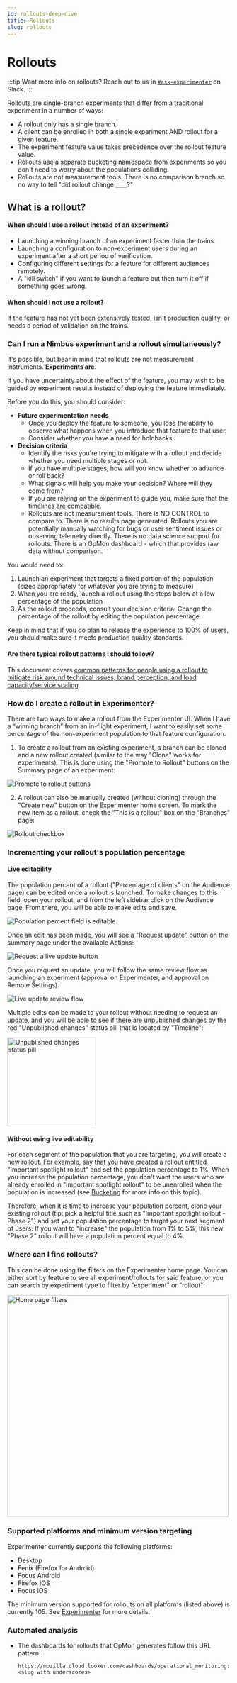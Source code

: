 ```yaml
---
id: rollouts-deep-dive
title: Rollouts
slug: rollouts
---
```


# Rollouts

:::tip
Want more info on rollouts?
Reach out to us in [`#ask-experimenter`](https://mozilla.slack.com/archives/CF94YGE03) on Slack. 
:::

Rollouts are single-branch experiments that differ from a traditional experiment in a number of ways: 
- A rollout only has a single branch.
- A client can be enrolled in both a single experiment AND rollout for a given feature.
- The experiment feature value takes precedence over the rollout feature value.
- Rollouts use a separate bucketing namespace from experiments so you don't need to worry about the populations colliding.
- Rollouts are not measurement tools.  There is no comparison branch so no way to tell "did rollout change  ____?"

## What is a rollout?

#### When should I use a rollout instead of an experiment?

- Launching a winning branch of an experiment faster than the trains.
- Launching a configuration to non-experiment users during an experiment after a short period of verification.
- Configuring different settings for a feature for different audiences remotely.
- A "kill switch" if you want to launch a feature but then turn it off if something goes wrong.

#### When should I not use a rollout?

If the feature has not yet been extensively tested, isn't production quality, or needs a period of validation on the trains.

### Can I run a Nimbus experiment and a rollout simultaneously?

It's possible, but bear in mind that rollouts are not measurement instruments. **Experiments are**.

If you have uncertainty about the effect of the feature,
you may wish to be guided by experiment results instead of deploying the feature immediately.

Before you do this, you should consider:

- **Future experimentation needs**
   - Once you deploy the feature to someone, you lose the ability to observe what happens when you introduce that feature to that user.
   - Consider whether you have a need for holdbacks.
- **Decision criteria**
   - Identify the risks you're trying to mitigate with a rollout and decide whether you need multiple stages or not.
   - If you have multiple stages, how will you know whether to advance or roll back?
   - What signals will help you make your decision? Where will they come from?
   - If you are relying on the experiment to guide you, make sure that the timelines are compatible.
   - Rollouts are not measurement tools.  There is NO CONTROL to compare to.  There is no results page generated.  Rollouts you are potentially manually watching for bugs or user sentiment issues or observing telemetry directly.  There is no data science support for rollouts.  There is an OpMon dashboard - which that provides raw data without comparison.

You would need to:

1. Launch an experiment that targets a fixed portion of the population (sized appropriately for whatever you are trying to measure)
2. When you are ready, launch a rollout using the steps below at a low percentage of the population
3. As the rollout proceeds, consult your decision criteria. Change the percentage of the rollout by editing the population percentage.

Keep in mind that if you do plan to release the experience to 100% of users, you should make sure it meets production quality standards.

#### Are there typical rollout patterns I should follow?

This document covers [common patterns for people using a rollout to mitigate risk around technical issues, brand perception, and load capacity/service scaling](https://docs.google.com/document/d/1aAlZa5RoZt_yf3-XUtffJwKVBczhJMcHCAPxRxHrNb8/edit).

### How do I create a rollout in Experimenter?

There are two ways to make a rollout from the Experimenter UI. When I have a “winning branch” from an in-flight experiment, I want to easily set some percentage of the non-experiment population to that feature configuration. 

1. To create a rollout from an existing experiment, a branch can be cloned and a new rollout created (similar to the way "Clone" works for experiments). This is done using the "Promote to Rollout" buttons on the Summary page of an experiment:
<p/>
   <img title="Promote to rollout buttons" src="/img/deep-dives/promote-to-rollout-buttons.png" align="center"/>


2. A rollout can also be manually created (without cloning) through the "Create new" button on the Experimenter home screen. To mark the new item as a rollout, check the "This is a rollout" box on the "Branches" page:
<p/>
   <img title="Rollout checkbox" src="/img/deep-dives/rollout-checkbox.png" align="center"/>

### Incrementing your rollout's population percentage

#### Live editability

The population percent of a rollout ("Percentage of clients" on the Audience page) can be edited once a rollout is launched. To make changes to this field, open your rollout, and from the left sidebar click on the Audience page. From there, you will be able to make edits and save. 

   <img title="Population percent field is editable" src="/img/deep-dives/population-percent-editable.png"/>

Once an edit has been made, you will see a "Request update" button on the summary page under the available Actions:

   <img title="Request a live update button" src="/img/deep-dives/request-live-update.png"/> 
<p/>  

Once you request an update, you will follow the same review flow as launching an experiment (approval on Experimenter, and approval on Remote Settings).
<p/>
   <img title="Live update review flow" src="/img/deep-dives/live-update-review.png"/>

<p/>
Multiple edits can be made to your rollout without needing to request an update, and you will be able to see if there are unpublished changes by the red "Unpublished changes" status pill that is located by "Timeline":
<p/>
   <img title="Unpublished changes status pill" src="/img/deep-dives/unpublished-changes-pill.png" height="200"/>

#### Without using live editability

For each segment of the population that you are targeting, you will create a new rollout. For example, say that you have created a rollout entitled "Important spotlight rollout" and set the population percentage to 1%. When you increase the population percentage, you don't want the users who are already enrolled in "Important spotlight rollout" to be unenrolled when the population is increased (see [Bucketing](/bucketing) for more info on this topic). 

Therefore, when it is time to increase your population percent, clone your existing rollout (tip: pick a helpful title such as "Important spotlight rollout - Phase 2") and set your population percentage to target your next segment of users. If you want to "increase" the population from 1% to 5%, this new "Phase 2" rollout will have a population percent equal to 4%.

### Where can I find rollouts?

This can be done using the filters on the Experimenter home page. You can either sort by feature to see all experiment/rollouts for said feature, or you can search by experiment type to filter by "experiment" or "rollout": 

   <img title="Home page filters" src="/img/deep-dives/home-filters.png" height="500"/>


### Supported platforms and minimum version targeting

Experimenter currently supports the following platforms:

- Desktop
- Fenix (Firefox for Android)
- Focus Android
- Firefox iOS
- Focus iOS

The minimum version supported for rollouts on all platforms (listed above) is currently 105. See [Experimenter](https://github.com/mozilla/experimenter/blob/main/experimenter/experimenter/experiments/constants.py#L375) for more details.

### Automated analysis

- The dashboards for rollouts that OpMon generates follow this URL pattern:
  ```
  https://mozilla.cloud.looker.com/dashboards/operational_monitoring::<slug with underscores>
  ```
